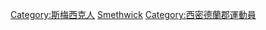 [[Category:斯梅西克人|Category:斯梅西克人]]
[[Category:英格蘭各城鎮運動員|Smethwick]]
[[Category:西密德蘭郡運動員|Category:西密德蘭郡運動員]]